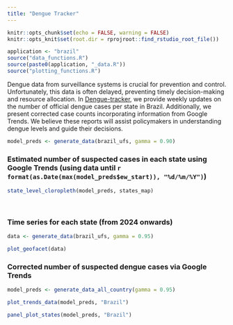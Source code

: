 ```yaml
---
title: "Dengue Tracker"
---
```


```r
knitr::opts_chunk$set(echo = FALSE, warning = FALSE)
knitr::opts_knit$set(root.dir = rprojroot::find_rstudio_root_file())
```
 
```r
application <- "brazil"
source("data_functions.R")
source(paste0(application, "_data.R"))
source("plotting_functions.R")

```

Dengue data from surveillance systems is crucial for prevention and control. Unfortunately, this data is often delayed, preventing timely decision-making and resource allocation. In [Dengue-tracker](https://diseasesurveillance.github.io/dengue-tracker/index.html), we provide weekly updates on the number of official dengue cases per state in Brazil. Additionally, we present corrected case counts incorporating information from Google Trends. We believe these reports will assist policymakers in understanding dengue levels and guide their decisions.


```r
model_preds <- generate_data(brazil_ufs, gamma = 0.90)
```

<meta name="viewport" content="width=device-width, initial-scale=1.0, maximum-scale=1.0, user-scalable=no" />

<style>
.html-widget {
    margin: auto;
}
</style>


### Estimated number of suspected cases in each state using Google Trends (using data until `r format(as.Date(max(model_preds$ew_start)), "%d/%m/%Y")`)


```r

state_level_cloropleth(model_preds, states_map)
```
 
<br>

### Time series for each state (from 2024 onwards)

<style>
.html-widget {
    margin: auto;
}
</style>

```r
data <- generate_data(brazil_ufs, gamma = 0.95)

plot_geofacet(data)
```

### Corrected number of suspected dengue cases via Google Trends

```r
model_preds <- generate_data_all_country(gamma = 0.95)

plot_trends_data(model_preds, "Brazil")
```

<style>
.html-widget {
    margin: auto;
}
</style>



```r
panel_plot_states(model_preds, "Brazil")
```
